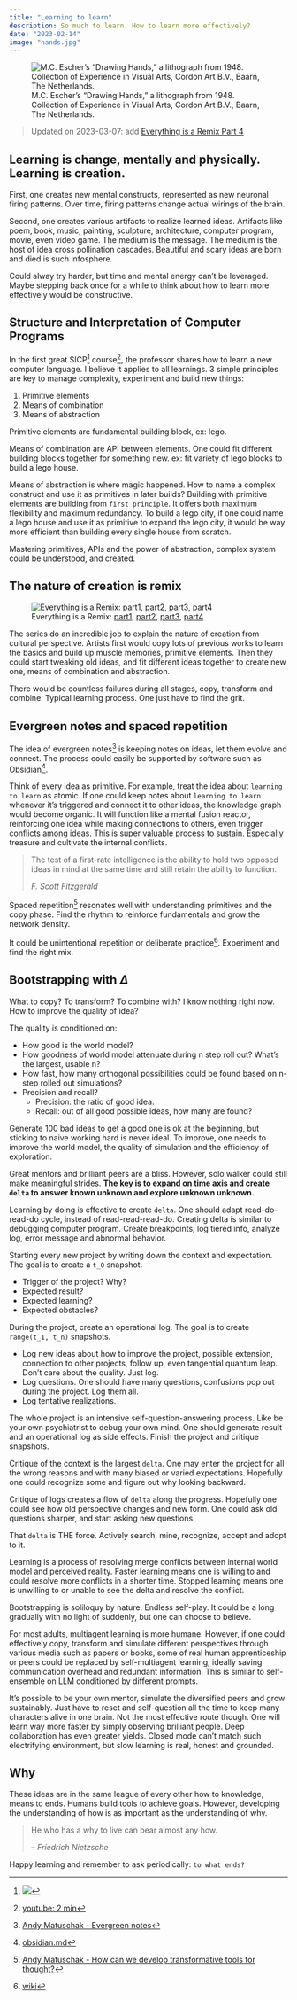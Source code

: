 ```yaml
---
title: "Learning to learn"
description: So much to learn. How to learn more effectively?
date: "2023-02-14"
image: "hands.jpg"
---
```

![M.C. Escher’s “Drawing Hands,” a lithograph from 1948. Collection of Experience in Visual Arts, Cordon Art B.V., Baarn, The Netherlands.](hands.jpg)

> Updated on 2023-03-07: add [Everything is a Remix Part 4](https://www.youtube.com/watch?v=rswxcDyotXA)

## Learning is change, mentally and physically. Learning is creation.  

First, one creates new mental constructs, represented as new neuronal firing patterns. Over time, firing patterns change actual wirings of the brain. 

Second,  one creates various artifacts to realize learned ideas. Artifacts like poem, book, music, painting, sculpture, architecture, computer program, movie, even video game. The medium is the message. The medium is the host of idea cross pollination cascades. Beautiful and scary ideas are born and died is such infosphere. 

Could alway try harder, but time and mental energy can't be leveraged. Maybe stepping back once for a while to think about how to learn more effectively would be constructive.

## Structure and Interpretation of Computer Programs
In the first great SICP^[![](https://upload.wikimedia.org/wikipedia/commons/9/9d/SICP_cover.jpg)] course^[[youtube: 2 min](https://youtu.be/-J_xL4IGhJA?t=1670)], the professor shares how to learn a new computer language. I believe it applies to all learnings. 3 simple principles are key to manage complexity, experiment and build new things:  

1. Primitive elements  
2. Means of combination  
3. Means of abstraction  

Primitive elements are fundamental building block, ex: lego.  

Means of combination are API between elements. One could fit different building blocks together for something new. ex: fit variety of lego blocks to build a lego house. 

Means of abstraction is where magic happened. How to name a complex construct and use it as primitives in later builds? Building with primitive elements are building from `first principle`. It offers both maximum flexibility and maximum redundancy. To build a lego city, if one could name a lego house and use it as primitive to expand the lego city, it would be way more efficient than building every single house from scratch. 

Mastering primitives, APIs and the power of abstraction, complex system could be understood, and created.

## The nature of creation is remix
![Everything is a Remix: [part1](https://www.youtube.com/watch?v=MZ2GuvUWaP8), [part2](https://www.youtube.com/watch?v=HhMar_eYnNY), [part3](https://www.youtube.com/watch?v=dwxtW1Aio68), [part4](https://www.youtube.com/watch?v=rswxcDyotXA)](copy_transform_combined.jpeg)

The series do an incredible job to explain the nature of creation from cultural perspective. Artists first would copy lots of previous works to learn the basics and build up muscle memories, primitive elements. Then they could start tweaking old ideas, and fit different ideas together to create new one, means of combination and abstraction. 

There would be countless failures during all stages, copy, transform and combine. Typical learning process. One just have to find the grit.

## Evergreen notes and spaced repetition
The idea of evergreen notes^[[Andy
Matuschak - Evergreen notes](https://notes.andymatuschak.org/z4SDCZQeRo4xFEQ8H4qrSqd68ucpgE6LU155C)] is keeping notes on ideas, let them evolve and connect. The process could easily be supported by software such as Obsidian^[[obsidian.md](https://obsidian.md/)]. 

Think of every idea as primitive. For example, treat the idea about `learning to learn` as atomic. If one could keep notes about `learning to learn` whenever it's triggered and connect it to other ideas, the knowledge graph would become organic. It will function like a mental fusion reactor, reinforcing one idea while making connections to others, even trigger conflicts among ideas. This is super valuable process to sustain. Especially treasure and cultivate the internal conflicts. 

> The test of a first-rate intelligence is the ability to hold two opposed ideas in mind at the same time and still retain the ability to function.
> 
> <cite>F. Scott Fitzgerald</cite>

Spaced repetition^[[Andy
Matuschak - How can we develop transformative tools for thought?](https://numinous.productions/ttft/)] resonates well with understanding primitives and the copy phase. Find the rhythm to reinforce fundamentals and grow the network density. 

It could be unintentional repetition or deliberate practice^[[wiki](https://en.wikipedia.org/wiki/Practice_(learning_method)#Deliberate_practice)]. Experiment and find the right mix. 

## Bootstrapping with $\Delta$
What to copy? To transform? To combine with? I know nothing right now. How to improve the quality of idea?

The quality is conditioned on: 

- How good is the world model?
- How goodness of world model attenuate during n step roll out? What's the largest, usable n?
- How fast, how many orthogonal possibilities could be found based on n-step rolled out simulations?
- Precision and recall? 
  - Precision: the ratio of good idea. 
  - Recall: out of all good possible ideas, how many are found?

Generate 100 bad ideas to get a good one is ok at the beginning, but sticking to naive working hard is never ideal. To improve, one needs to improve the world model, the quality of simulation and the efficiency of exploration.

Great mentors and brilliant peers are a bliss. However, solo walker could still make meaningful strides. **The key is to expand on time axis and create `delta` to answer known unknown and explore unknown unknown.**

Learning by doing is effective to create `delta`. One should adapt read-do-read-do cycle, instead of read-read-read-do. Creating delta is similar to debugging computer program. Create breakpoints, log tiered info, analyze log, error message and abnormal behavior. 

Starting every new project by writing down the context and expectation. The goal is to create a `t_0` snapshot. 

- Trigger of the project? Why?
- Expected result?
- Expected learning? 
- Expected obstacles?

During the project, create an operational log. The goal is to create `range(t_1, t_n)` snapshots.

- Log new ideas about how to improve the project, possible extension, connection to other projects, follow up, even tangential quantum leap. Don't care about the quality. Just log. 
- Log questions. One should have many questions, confusions pop out during the project. Log them all. 
- Log tentative realizations. 

The whole project is an intensive self-question-answering process. Like be your own psychiatrist to debug your own mind. One should generate result and an operational log as side effects. Finish the project and critique snapshots. 

Critique of the context is the largest `delta`. One may enter the project for all the wrong reasons and with many biased or varied expectations. Hopefully one could recognize some and figure out why looking backward.

Critique of logs creates a flow of `delta` along the progress. Hopefully one could see how old perspective changes and new form. One could ask old questions sharper, and start asking new questions.

That `delta` is THE force. Actively search, mine, recognize, accept and adopt to it.  

Learning is a process of resolving merge conflicts between internal world model and perceived reality. Faster learning means one is willing to and could resolve more conflicts in a shorter time. Stopped learning means one is unwilling to or unable to see the delta and resolve the conflict.

Bootstrapping is soliloquy by nature. Endless self-play. It could be a long gradually with no light of suddenly, but one can choose to believe.

For most adults, multiagent learning is more humane. However, if one could effectively copy, transform and simulate different perspectives through various media such as papers or books, some of real human apprenticeship or peers could be replaced by self-multiagent learning, ideally saving  communication overhead and redundant information. This is similar to self-ensemble on LLM conditioned by different prompts.

It's possible to be your own mentor, simulate the diversified peers and grow sustainably. Just have to reset and self-question all the time to keep many characters alive in one brain. Not the most effective route though. One will learn way more faster by simply observing brilliant people. Deep collaboration has even greater yields. Closed mode can't match such electrifying environment, but slow learning is real, honest and grounded.

## Why
These ideas are in the same league of every other how to knowledge, means to ends. Humans build tools to achieve goals. However, developing the understanding of how is as important as the understanding of why.

> He who has a why to live can bear almost any how.
> 
> -- <cite>Friedrich Nietzsche</cite>

Happy learning and remember to ask periodically: `to what ends?`